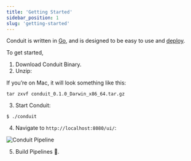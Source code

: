 ```yaml
---
title: 'Getting Started'
sidebar_position: 1
slug: 'getting-started'
---
```


Conduit is written in [Go](https://go.dev/), and is designed to be easy to use and [deploy](https://docs.conduit.io/docs/Deploy/overview).

To get started,

1. Download Conduit Binary.
2. Unzip:

If you’re on Mac, it will look something like this:

```shell
tar zxvf conduit_0.1.0_Darwin_x86_64.tar.gz
```

3. Start Conduit:

```shell
$ ./conduit
```

4. Navigate to `http://localhost:8080/ui/`:

![Conduit Pipeline](/images/conduit/pipeline.png)

5. Build Pipelines 🚀.
